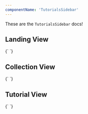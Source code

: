 ```yaml
---
componentName: 'TutorialsSidebar'
---
```


These are the `TutorialsSidebar` docs!

## Landing View

<LiveComponent>
{`
  <TutorialsSidebar
    backToLinkProps={{ text: "Vault Home", href: "/" }}
    title="Tutorials"
  >
    <SectionList items={[{ text: 'Overview', href: '/', isActive: true }]} />
    <HorizontalRule />
    <SectionTitle text="Get Started" />
    <SectionList
      items={[
        { text: 'CLI Quick Start', href: '/' },
        { text: 'HCP Vault Quick Start', href: '/' },
        { text: 'UI Quick Start', href: '/' },
      ]}
    />
    <HorizontalRule />
    <SectionTitle text="Use Cases" />
    <SectionList
      items={[
        { text: 'ADP', href: '/' },
        { text: 'Data Encryption', href: '/' },
        { text: 'Database Credentials', href: '/' },
        { text: 'Key Management', href: '/' },
        { text: 'Secrets Management', href: '/' },
      ]}
    />
    <HorizontalRule />
    <SectionTitle text="Certification Prep" />
    <SectionList
      items={[
        { text: 'Associate', href: '/' },
        { text: 'Operations Pro', href: '/' },
      ]}
    />
    <HorizontalRule />
    <SectionTitle text="Production" />
    <SectionList
      items={[
        { text: 'Day One Consul Storage', href: '/' },
        { text: 'Day One Integrated Storage', href: '/' },
      ]}
    />
    <HorizontalRule />
    <SectionTitle text="Resources" />
    <SectionList
      items={[
        { text: 'All Tutorials', href: '/', isExternal: true },
        { text: 'Community Forum', href: '/', isExternal: true },
        { text: 'Support', href: '/', isExternal: true },
        { text: 'GitHub', href: '/', isExternal: true },
      ]}
    />
  </TutorialsSidebar>
`}
</LiveComponent>

## Collection View

<LiveComponent>
{`
  <TutorialsSidebar
    backToLinkProps={{ text: "Vault Home", href: "/" }}
    title="Tutorials"
  >
    <SectionList items={[{ text: 'Overview', href: '/' }]} />
    <HorizontalRule />
    <SectionTitle text="Get Started" />
    <SectionList
      items={[
        { text: 'CLI Quick Start', href: '/' },
        { text: 'HCP Vault Quick Start', href: '/' },
        { text: 'UI Quick Start', href: '/', isActive: true },
      ]}
    />
    <HorizontalRule />
    <SectionTitle text="Use Cases" />
    <SectionList
      items={[
        { text: 'ADP', href: '/' },
        { text: 'Data Encryption', href: '/' },
        { text: 'Database Credentials', href: '/' },
        { text: 'Key Management', href: '/' },
        { text: 'Secrets Management', href: '/' },
      ]}
    />
    <HorizontalRule />
    <SectionTitle text="Certification Prep" />
    <SectionList
      items={[
        { text: 'Associate', href: '/' },
        { text: 'Operations Pro', href: '/' },
      ]}
    />
    <HorizontalRule />
    <SectionTitle text="Production" />
    <SectionList
      items={[
        { text: 'Day One Consul Storage', href: '/' },
        { text: 'Day One Integrated Storage', href: '/' },
      ]}
    />
    <HorizontalRule />
    <SectionTitle text="Resources" />
    <SectionList
      items={[
        { text: 'All Tutorials', href: '/', isExternal: true },
        { text: 'Community Forum', href: '/', isExternal: true },
        { text: 'Support', href: '/', isExternal: true },
        { text: 'GitHub', href: '/', isExternal: true },
      ]}
    />
  </TutorialsSidebar>
`}
</LiveComponent>

## Tutorial View

<LiveComponent>
{`
  <TutorialsSidebar
    backToLinkProps={{ text: "UI Quick Start", href: "/" }}
    title="UI Quick Start Collection"
    visuallyHideTitle={true}
  >
    <SectionList
      items={[
        { text: 'Getting Started With Vault UI', href: '/', isActive: true },
        { text: 'Install Vault', href: '/' },
        { text: 'Web UI', href: '/' },
        { text: 'Create Vault Policies', href: '/' },
        { text: 'Manage Authentication Methods', href: '/' },
        { text: 'Manage Secrets Engine', href: '/' },
        { text: 'API Explorer in Vault UI', href: '/' },
        { text: 'Next Steps', href: '/' },
      ]}
    />
    <HorizontalRule />
    <SectionTitle text="Resources" />
    <SectionList
      items={[
        { text: 'All Tutorials', href: '/', isExternal: true },
        { text: 'Community Forum', href: '/', isExternal: true },
        { text: 'Support', href: '/', isExternal: true },
        { text: 'GitHub', href: '/', isExternal: true },
      ]}
    />
  </TutorialsSidebar>
`}
</LiveComponent>
